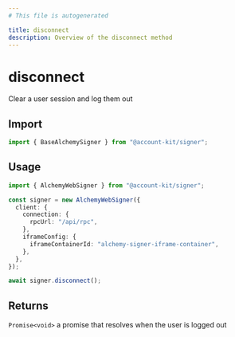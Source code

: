 ```yaml
---
# This file is autogenerated

title: disconnect
description: Overview of the disconnect method
---
```


# disconnect

Clear a user session and log them out

## Import

```ts
import { BaseAlchemySigner } from "@account-kit/signer";
```

## Usage

```ts
import { AlchemyWebSigner } from "@account-kit/signer";

const signer = new AlchemyWebSigner({
  client: {
    connection: {
      rpcUrl: "/api/rpc",
    },
    iframeConfig: {
      iframeContainerId: "alchemy-signer-iframe-container",
    },
  },
});

await signer.disconnect();
```

## Returns

`Promise<void>`
a promise that resolves when the user is logged out
